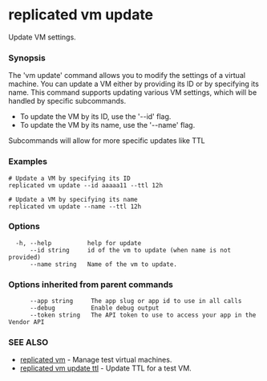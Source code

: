 # replicated vm update

Update VM settings.

### Synopsis

The 'vm update' command allows you to modify the settings of a virtual machine. You can update a VM either by providing its ID or by specifying its name. This command supports updating various VM settings, which will be handled by specific subcommands.

- To update the VM by its ID, use the '--id' flag.
- To update the VM by its name, use the '--name' flag.

Subcommands will allow for more specific updates like TTL

### Examples

```
# Update a VM by specifying its ID
replicated vm update --id aaaaa11 --ttl 12h

# Update a VM by specifying its name
replicated vm update --name --ttl 12h
```

### Options

```
  -h, --help          help for update
      --id string     id of the vm to update (when name is not provided)
      --name string   Name of the vm to update.
```

### Options inherited from parent commands

```
      --app string     The app slug or app id to use in all calls
      --debug          Enable debug output
      --token string   The API token to use to access your app in the Vendor API
```

### SEE ALSO

* [replicated vm](replicated-cli-vm)	 - Manage test virtual machines.
* [replicated vm update ttl](replicated-cli-vm-update-ttl)	 - Update TTL for a test VM.

